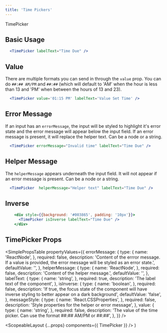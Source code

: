 ```yaml
---
title: 'Time Pickers'
---
```



<DocsHeading>TimePicker</DocsHeading>

## Basic Usage

```.jsx
  <TimePicker labelText="Time Due" />
```

## Value

There are multiple formats you can send in through the `value` prop. You can do `##:## AM/PM` and `##:##` (which will default to 'AM' when the hour is less than 13 and 'PM' when between the hours of 13 and 23).

```.jsx
  <TimePicker value='01:15 PM' labelText='Value Set Time' />
```

## Error Message

If an input has an `errorMessage`, the input will be styled to highlight it's error state and the error message will appear below the input field.
If an error message is present, it will replace the helper text. Can be a node or a string.

```.jsx
  <TimePicker errorMessage="Invalid time" labelText="Time Due" />
```

## Helper Message

The `helperMessage` appears underneath the input field. It will not appear if an error message is present. Can be a node or a string.

```.jsx
  <TimePicker  helperMessage="Helper text" labelText="Time Due" />
```

## Inverse

```.jsx
    <div style={{background: '#003865', padding: '10px'}}>
      <TimePicker isInverse labelText="Time Due" />
    </div>
```

## TimePicker Props

<SimplePropsTable
  propertyValues={{
    errorMessage: {
      type: {
        name: 'ReactNode',
      },
      required: false,
      description:
        'Content of the errror message.  If a value is provided, the error message will be styled as an error state.',
      defaultValue: '',
    },
    helperMessage: {
      type: {
        name: 'ReactNode',
      },
      required: false,
      description: 'Content of the helper message.',
      defaultValue: '',
    },
    labelText: {
      type: {
        name: 'string',
      },
      required: true,
      description: 'The label text of the component',
    },
    isInverse: {
      type: {
        name: 'boolean',
      },
      required: false,
      description:
        'If true, the focus state of the component will have inverse styling to better appear on a dark background',
      defaultValue: 'false',
    },
    messageStyle: {
      type: {
        name: 'React.CSSProperties',
      },
      required: false,
      description: 'Style properties for the helper or error message',
    },
    value: {
      type: {
        name: 'string',
      },
      required: false,
      description:
        'The value of the time picker. Can use the format ##:## AM/PM or ##:##',
    },
  }}
/>

  <ScopeableLayout {...props} components={{ TimePicker }} />
)
